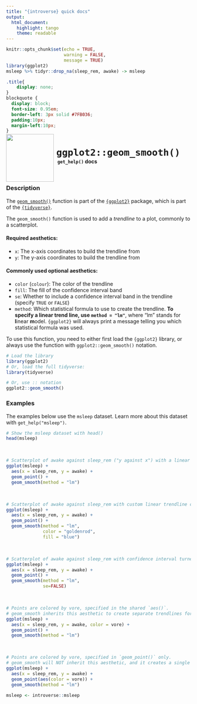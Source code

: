 ```yaml
---
title: "{introverse} quick docs"
output: 
  html_document:
    highlight: tango
    theme: readable
---
```



```r
knitr::opts_chunk$set(echo = TRUE, 
                      warning = FALSE, 
                      message = TRUE)
library(ggplot2)
msleep %>% tidyr::drop_na(sleep_rem, awake) -> msleep
```

```css
.title{
    display: none;
}
blockquote {
  display: block;
  font-size: 0.95em;
  border-left: 3px solid #7FB036;
  padding:10px;
  margin-left:10px;
}
```

<div>
<br>
 <img src = "logo.png" style = "float:left;height:130px;margin-top:-30px;">
 <span style = "font-weight:bold;font-size:30px;"> 
  &nbsp;<code>ggplot2::geom_smooth()</code>
 </span>
 <br>
 <b>&nbsp;&nbsp;&nbsp;<code>get_help()</code> docs</b>
</div>
<br>

### Description

The [`geom_smooth()`](https://ggplot2.tidyverse.org/reference/geom_smooth.html) function is part of the [`{ggplot2}`](https://ggplot2.tidyverse.org/) package, which is part of the [`{tidyverse}`](https://www.tidyverse.org/).

The `geom_smooth()` function is used to add a _trendline_ to a plot, commonly to a scatterplot. 

#### Required aesthetics:

+ `x`: The x-axis coordinates to build the trendline from
+ `y`: The y-axis coordinates to build the trendline from


#### Commonly used optional aesthetics:

+ `color` (`colour`): The color of the trendline
+ `fill`: The fill of the confidence interval band
+ `se`: Whether to include a confidence interval band in the trendline (specify `TRUE` or `FALSE`)
+ `method`: Which statistical formula to use to create the trendline. **To specify a linear trend line, use `method = "lm"`**, where "lm" stands for **l**inear **m**odel. `{ggplot2}` will always print a message telling you which statistical formula was used.


<!-- Add the following if the topic is a function that does NOT come with base R, and uncomment/fill in the subsequent multiline HTML comment: -->
To use this function, you need to either first load the `{ggplot2}` library, or always use the function with `ggplot2::geom_smooth()` notation.

```r
# Load the library
library(ggplot2)
# Or, load the full tidyverse:
library(tidyverse)

# Or, use :: notation
ggplot2::geom_smooth()
```



### Examples

The examples below use the `msleep` dataset. Learn more about this dataset with `get_help("msleep")`.

```r
# Show the msleep dataset with head()
head(msleep)
```

<br>
```r
# Scatterplot of awake against sleep_rem ("y against x") with a linear model trendline
ggplot(msleep) + 
  aes(x = sleep_rem, y = awake) + 
  geom_point() + 
  geom_smooth(method = "lm")
```

<br>

```r
# Scatterplot of awake against sleep_rem with custom linear trendline color and fill
ggplot(msleep) + 
  aes(x = sleep_rem, y = awake) + 
  geom_point() + 
  geom_smooth(method = "lm", 
              color = "goldenrod",
              fill = "blue")
```

<br>

```r
# Scatterplot of awake against sleep_rem with confidence interval turned off
ggplot(msleep) + 
  aes(x = sleep_rem, y = awake) + 
  geom_point() + 
  geom_smooth(method = "lm", 
              se=FALSE)
```

<br>

```r
# Points are colored by vore, specified in the shared `aes()`.
# geom_smooth inherits this aesthetic to create separate trendlines for each vore
ggplot(msleep) + 
  aes(x = sleep_rem, y = awake, color = vore) + 
  geom_point() + 
  geom_smooth(method = "lm")
```

<br>

```r
# Points are colored by vore, specified in `geom_point()` only.
# geom_smooth will NOT inherit this aesthetic, and it creates a single trendline
ggplot(msleep) + 
  aes(x = sleep_rem, y = awake) + 
  geom_point(aes(color = vore)) + 
  geom_smooth(method = "lm")
```


```r
msleep <- introverse::msleep
```